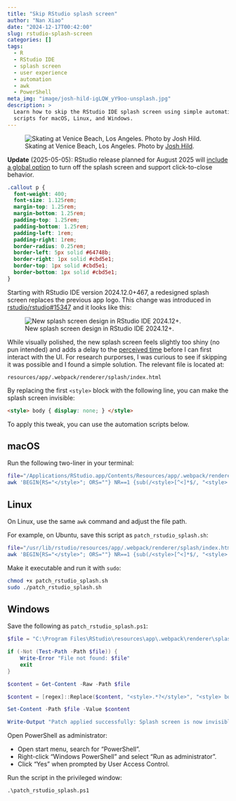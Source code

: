```yaml
---
title: "Skip RStudio splash screen"
author: "Nan Xiao"
date: "2024-12-17T00:42:00"
slug: rstudio-splash-screen
categories: []
tags:
  - R
  - RStudio IDE
  - splash screen
  - user experience
  - automation
  - awk
  - PowerShell
meta_img: "image/josh-hild-igLQW_yY9oo-unsplash.jpg"
description: >
  Learn how to skip the RStudio IDE splash screen using simple automation
  scripts for macOS, Linux, and Windows.
---
```


![Skating at Venice Beach, Los Angeles.
Photo by [Josh Hild](https://unsplash.com/photos/igLQW_yY9oo).
](/image/josh-hild-igLQW_yY9oo-unsplash.jpg)

::: {.callout}
**Update** (2025-05-05): RStudio release planned for August 2025 will
[include a global option](https://github.com/rstudio/rstudio/pull/15946)
to turn off the splash screen and support click-to-close behavior.
:::

```css
.callout p {
  font-weight: 400;
  font-size: 1.125rem;
  margin-top: 1.25rem;
  margin-bottom: 1.25rem;
  padding-top: 1.25rem;
  padding-bottom: 1.25rem;
  padding-left: 1rem;
  padding-right: 1rem;
  border-radius: 0.25rem;
  border-left: 5px solid #64748b;
  border-right: 1px solid #cbd5e1;
  border-top: 1px solid #cbd5e1;
  border-bottom: 1px solid #cbd5e1;
}
```

Starting with RStudio IDE version 2024.12.0+467, a redesigned splash screen
replaces the previous app logo.
This change was introduced in
[rstudio/rstudio#15347](https://github.com/rstudio/rstudio/pull/15347)
and it looks like this:

![New splash screen design in RStudio IDE 2024.12+.](rstudio-splash-screen.png)

While visually polished, the new splash screen feels slightly too shiny
(no pun intended) and adds a delay to the
[perceived time](https://web.dev/articles/user-centric-performance-metrics)
before I can first interact with the UI.
For research purporses, I was curious to see if skipping it was possible
and I found a simple solution. The relevant file is located at:

```text
resources/app/.webpack/renderer/splash/index.html
```

By replacing the first `<style>` block with the following line,
you can make the splash screen invisible:

```html
<style> body { display: none; } </style>
```

To apply this tweak, you can use the automation scripts below.

## macOS

Run the following two-liner in your terminal:

```bash
file="/Applications/RStudio.app/Contents/Resources/app/.webpack/renderer/splash/index.html"; \
awk 'BEGIN{RS="</style>"; ORS=""} NR==1 {sub(/<style>[^<]*$/, "<style> body { display: none; }")}; {print $0 RS}' "$file" > "$file.tmp" && mv "$file.tmp" "$file"
```

## Linux

On Linux, use the same `awk` command and adjust the file path.

For example, on Ubuntu, save this script as `patch_rstudio_splash.sh`:

```bash
file="/usr/lib/rstudio/resources/app/.webpack/renderer/splash/index.html"; \
awk 'BEGIN{RS="</style>"; ORS=""} NR==1 {sub(/<style>[^<]*$/, "<style> body { display: none; }")}; {print $0 RS}' "$file" > "$file.tmp" && mv "$file.tmp" "$file"
```

Make it executable and run it with `sudo`:

```bash
chmod +x patch_rstudio_splash.sh
sudo ./patch_rstudio_splash.sh
```

## Windows

Save the following as `patch_rstudio_splash.ps1`:

```powershell
$file = "C:\Program Files\RStudio\resources\app\.webpack\renderer\splash\index.html"

if (-Not (Test-Path -Path $file)) {
    Write-Error "File not found: $file"
    exit
}

$content = Get-Content -Raw -Path $file

$content = [regex]::Replace($content, "<style>.*?</style>", "<style> body { display: none; } </style>", 'Singleline')

Set-Content -Path $file -Value $content

Write-Output "Patch applied successfully: Splash screen is now invisible."
```

Open PowerShell as administrator:

- Open start menu, search for "PowerShell".
- Right-click "Windows PowerShell" and select "Run as administrator".
- Click "Yes" when prompted by User Access Control.

Run the script in the privileged window:

```batch
.\patch_rstudio_splash.ps1
```
